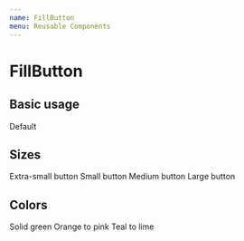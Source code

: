 ```yaml
---
name: FillButton
menu: Reusable Components
---
```




# FillButton

<Props of={FillButton} />


## Basic usage

<Playground>
  <FillButton>Default</FillButton>
</Playground>


## Sizes

<Playground>
  <FillButton size="xsmall">
    Extra-small button
  </FillButton>
</Playground>

<Playground>
  <FillButton size="small">
    Small button
  </FillButton>
</Playground>

<Playground>
  <FillButton size="medium">
    Medium button
  </FillButton>
</Playground>

<Playground>
  <FillButton size="large">
    Large button
  </FillButton>
</Playground>

## Colors

<Playground>
  <FillButton colors={[RAW_COLORS.green[500], RAW_COLORS.green[500]]}>
    Solid green
  </FillButton>
</Playground>

<Playground>
  <FillButton colors={[RAW_COLORS.orange[500], RAW_COLORS.pink[300]]}>
    Orange to pink
  </FillButton>
</Playground>

<Playground>
  <FillButton colors={[RAW_COLORS.teal[700], RAW_COLORS.lime[500]]}>
    Teal to lime
  </FillButton>
</Playground>
